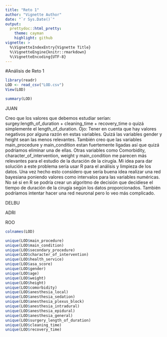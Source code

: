 ```yaml
---
title: "Reto 1"
author: "Vignette Author"
date: "`r Sys.Date()`"
output:
  prettydoc::html_pretty:
    theme: cayman
    highlight: github
vignette: >
  %\VignetteIndexEntry{Vignette Title}
  %\VignetteEngine{knitr::rmarkdown}
  %\VignetteEncoding{UTF-8}
---
```


#Análisis de Reto 1


```r
library(readr)
LOD <- read_csv("LOD.csv")
View(LOD)
```


```r
summary(LOD)
```



JUAN

Creo que los valores que debemos estudiar serían: surgey:length_of_duration + cleaning_time + recovery_time o quizá
simplemente el length_of_duration. Ojo: Tener en cuenta que hay valores negativos por alguna razón en estas variables.
Quizá las variables gender y height sean las menos relevantes. También creo que las variables main_procedure y
main_condition estan fuertemente ligadas así que quizá podriamos eliminar una de ellas. Otras variables como
Comorbidity, character_of_intervention, weight y main_condition me parecen más relevantes para el estudio de la 
duración de la cirugía. Mi idea para dar solución a este problema sería usar R para el análisis y limpieza de los
datos. Una vez hecho esto considero que sería buena idea realizar una red bayesiana poniendo valores como intervalos
para las variables numéricas. No sé si en R se podría crear un algoritmo de decisión que decidiese el tiempo de
duración de la cirugía según los datos proporcionados. También podríamos intentar hacer una red neuronal pero lo veo
más complicado.


DELBU


ADRI


ROO


```r
colnames(LOD)
```



```r
unique(LOD$main_procedure)
unique(LOD$main_condition)
unique(LOD$secondary_procedure)
unique(LOD$character_of_intervention)
unique(LOD$health_service)
unique(LOD$asa_score)
unique(LOD$gender)
unique(LOD$age)
unique(LOD$weight)
unique(LOD$height)
unique(LOD$comorbidity)
unique(LOD$anesthesia_local)
unique(LOD$anesthesia_sedation)
unique(LOD$anesthesia_plexus_block)
unique(LOD$anesthesia_intradural)
unique(LOD$anesthesia_epidural)
unique(LOD$anesthesia_general)
unique(LOD$surgery_length_of_duration)
unique(LOD$cleaning_time)
unique(LOD$recovery_time)

```


